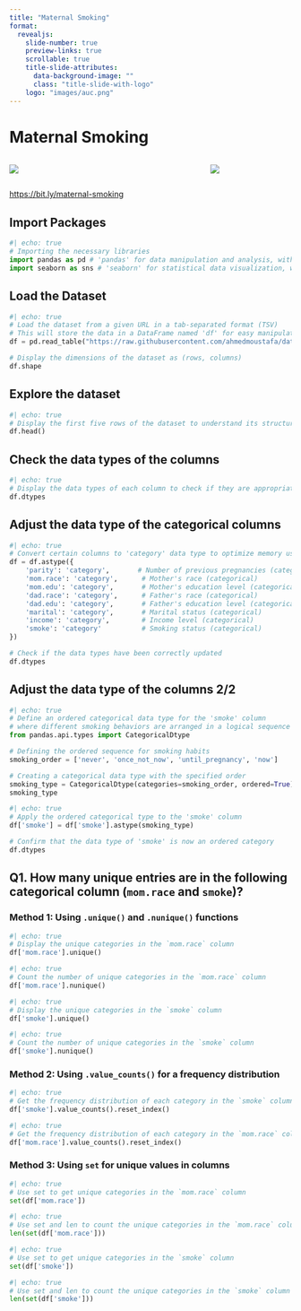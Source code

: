 ```yaml
---
title: "Maternal Smoking"
format:
  revealjs:
    slide-number: true
    preview-links: true
    scrollable: true
    title-slide-attributes:
      data-background-image: ""
      class: "title-slide-with-logo"
    logo: "images/auc.png"
---
```


# Maternal Smoking
::::{.columns}
:::{.column width="70%"}
<!-- Main visual representation of maternal smoking behavior -->
![](https://media.gettyimages.com/id/702551325/photo/pregnant-woman-finishing-cigarette.jpg?s=2048x2048&w=gi&k=20&c=zUKT8g49WaCFyNnuyvyYRFTAuLB74IEwn9JQ8hg0Li0=)
:::
:::{.column width="30%"}
<!-- QR code image that links to relevant resources or additional information on maternal smoking -->
![](images/qr_maternal_smoking.svg)
:::
::::

<!-- Link to further resources on maternal smoking -->
[https://bit.ly/maternal-smoking](https://bit.ly/maternal-smoking)

## Import Packages

```python
#| echo: true
# Importing the necessary libraries
import pandas as pd # 'pandas' for data manipulation and analysis, with alias 'pd'
import seaborn as sns # 'seaborn' for statistical data visualization, with alias 'sns'
```

## Load the Dataset

```python
#| echo: true
# Load the dataset from a given URL in a tab-separated format (TSV)
# This will store the data in a DataFrame named 'df' for easy manipulation
df = pd.read_table("https://raw.githubusercontent.com/ahmedmoustafa/datasets/refs/heads/main/maternal_smoking/maternal_smoking.tsv")

# Display the dimensions of the dataset as (rows, columns)
df.shape
```

## Explore the dataset

```python
#| echo: true
# Display the first five rows of the dataset to understand its structure and contents
df.head()
```

## Check the data types of the columns

```python
#| echo: true
# Display the data types of each column to check if they are appropriate for analysis
df.dtypes
```

## Adjust the data type of the categorical columns

```python
#| echo: true
# Convert certain columns to 'category' data type to optimize memory usage and improve processing efficiency
df = df.astype({
    'parity': 'category',       # Number of previous pregnancies (categorical)
    'mom.race': 'category',      # Mother's race (categorical)
    'mom.edu': 'category',       # Mother's education level (categorical)
    'dad.race': 'category',      # Father's race (categorical)
    'dad.edu': 'category',       # Father's education level (categorical)
    'marital': 'category',       # Marital status (categorical)
    'income': 'category',        # Income level (categorical)
    'smoke': 'category'          # Smoking status (categorical)
})

# Check if the data types have been correctly updated
df.dtypes
```

## Adjust the data type of the columns 2/2

```python
#| echo: true
# Define an ordered categorical data type for the 'smoke' column
# where different smoking behaviors are arranged in a logical sequence
from pandas.api.types import CategoricalDtype

# Defining the ordered sequence for smoking habits
smoking_order = ['never', 'once_not_now', 'until_pregnancy', 'now']

# Creating a categorical data type with the specified order
smoking_type = CategoricalDtype(categories=smoking_order, ordered=True)
smoking_type
```

```python
#| echo: true
# Apply the ordered categorical type to the 'smoke' column
df['smoke'] = df['smoke'].astype(smoking_type)

# Confirm that the data type of 'smoke' is now an ordered category
df.dtypes
```

## Q1. How many unique entries are in the following categorical column (`mom.race` and `smoke`)?

### Method 1: Using `.unique()` and `.nunique()` functions

```python
#| echo: true
# Display the unique categories in the `mom.race` column
df['mom.race'].unique()
```

```python
#| echo: true
# Count the number of unique categories in the `mom.race` column
df['mom.race'].nunique()
```

```python
#| echo: true
# Display the unique categories in the `smoke` column
df['smoke'].unique()
```

```python
#| echo: true
# Count the number of unique categories in the `smoke` column
df['smoke'].nunique()
```


### Method 2: Using `.value_counts()` for a frequency distribution

```python
#| echo: true
# Get the frequency distribution of each category in the `smoke` column and reset the index
df['smoke'].value_counts().reset_index()
```

```python
#| echo: true
# Get the frequency distribution of each category in the `mom.race` column and reset the index
df['mom.race'].value_counts().reset_index()
```

### Method 3: Using `set` for unique values in columns

```python
#| echo: true
# Use set to get unique categories in the `mom.race` column
set(df['mom.race'])
```

```python
#| echo: true
# Use set and len to count the unique categories in the `mom.race` column
len(set(df['mom.race']))
```


```python
#| echo: true
# Use set to get unique categories in the `smoke` column
set(df['smoke'])
```

```python
#| echo: true
# Use set and len to count the unique categories in the `smoke` column
len(set(df['smoke']))
```

